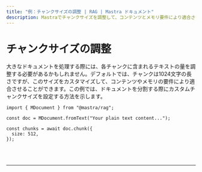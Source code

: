 ---
title: "例：チャンクサイズの調整 | RAG | Mastra ドキュメント"
description: Mastraでチャンクサイズを調整して、コンテンツとメモリ要件により適合させます。
---


# チャンクサイズの調整

大きなドキュメントを処理する際には、各チャンクに含まれるテキストの量を調整する必要があるかもしれません。デフォルトでは、チャンクは1024文字の長さですが、このサイズをカスタマイズして、コンテンツやメモリの要件により適合させることができます。この例では、ドキュメントを分割する際にカスタムチャンクサイズを設定する方法を示します。

```tsx copy
import { MDocument } from "@mastra/rag";

const doc = MDocument.fromText("Your plain text content...");

const chunks = await doc.chunk({
  size: 512,
});
```

<br />
<br />
<hr className="dark:border-[#404040] border-gray-300" />
<br />
<br />
<GithubLink
  link={
    "https://github.com/mastra-ai/mastra/blob/main/examples/basics/rag/adjust-chunk-size"
  }
/>
